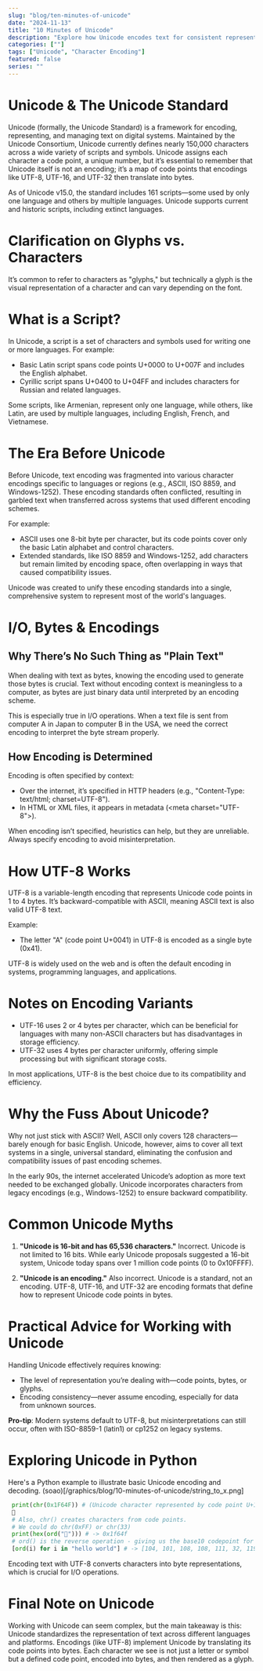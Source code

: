 ```yaml
---
slug: "blog/ten-minutes-of-unicode"
date: "2024-11-13"
title: "10 Minutes of Unicode"
description: "Explore how Unicode encodes text for consistent representation of characters across multiple platforms and languages."
categories: [""]
tags: ["Unicode", "Character Encoding"]
featured: false
series: ""
---
```


# Unicode & The Unicode Standard
Unicode (formally, the Unicode Standard) is a framework for encoding, representing, and managing text on digital systems. Maintained by the Unicode Consortium, Unicode currently defines nearly 150,000 characters across a wide variety of scripts and symbols. Unicode assigns each character a code point, a unique number, but it’s essential to remember that Unicode itself is not an encoding; it’s a map of code points that encodings like UTF-8, UTF-16, and UTF-32 then translate into bytes.

As of Unicode v15.0, the standard includes 161 scripts—some used by only one language and others by multiple languages. Unicode supports current and historic scripts, including extinct languages.

# Clarification on Glyphs vs. Characters
It’s common to refer to characters as "glyphs," but technically a glyph is the visual representation of a character and can vary depending on the font.

# What is a Script?
In Unicode, a script is a set of characters and symbols used for writing one or more languages. For example:
- Basic Latin script spans code points U+0000 to U+007F and includes the English alphabet.
- Cyrillic script spans U+0400 to U+04FF and includes characters for Russian and related languages.

Some scripts, like Armenian, represent only one language, while others, like Latin, are used by multiple languages, including English, French, and Vietnamese.

# The Era Before Unicode
Before Unicode, text encoding was fragmented into various character encodings specific to languages or regions (e.g., ASCII, ISO 8859, and Windows-1252). These encoding standards often conflicted, resulting in garbled text when transferred across systems that used different encoding schemes.

For example:
- ASCII uses one 8-bit byte per character, but its code points cover only the basic Latin alphabet and control characters.
- Extended standards, like ISO 8859 and Windows-1252, add characters but remain limited by encoding space, often overlapping in ways that caused compatibility issues.

Unicode was created to unify these encoding standards into a single, comprehensive system to represent most of the world's languages.

# I/O, Bytes & Encodings
## Why There’s No Such Thing as "Plain Text"
When dealing with text as bytes, knowing the encoding used to generate those bytes is crucial. Text without encoding context is meaningless to a computer, as bytes are just binary data until interpreted by an encoding scheme.

This is especially true in I/O operations. When a text file is sent from computer A in Japan to computer B in the USA, we need the correct encoding to interpret the byte stream properly.

## How Encoding is Determined
Encoding is often specified by context:
- Over the internet, it’s specified in HTTP headers (e.g., "Content-Type: text/html; charset=UTF-8").
- In HTML or XML files, it appears in metadata (\<meta charset="UTF-8"\>).

When encoding isn’t specified, heuristics can help, but they are unreliable. Always specify encoding to avoid misinterpretation.

# How UTF-8 Works
UTF-8 is a variable-length encoding that represents Unicode code points in 1 to 4 bytes. It’s backward-compatible with ASCII, meaning ASCII text is also valid UTF-8 text.

Example:
- The letter "A" (code point U+0041) in UTF-8 is encoded as a single byte (0x41).

UTF-8 is widely used on the web and is often the default encoding in systems, programming languages, and applications.

# Notes on Encoding Variants
- UTF-16 uses 2 or 4 bytes per character, which can be beneficial for languages with many non-ASCII characters but has disadvantages in storage efficiency.
- UTF-32 uses 4 bytes per character uniformly, offering simple processing but with significant storage costs.

In most applications, UTF-8 is the best choice due to its compatibility and efficiency.

# Why the Fuss About Unicode?
Why not just stick with ASCII? Well, ASCII only covers 128 characters—barely enough for basic English. Unicode, however, aims to cover all text systems in a single, universal standard, eliminating the confusion and compatibility issues of past encoding schemes.

In the early 90s, the internet accelerated Unicode’s adoption as more text needed to be exchanged globally. Unicode incorporates characters from legacy encodings (e.g., Windows-1252) to ensure backward compatibility.

# Common Unicode Myths
1. **"Unicode is 16-bit and has 65,536 characters."**
   Incorrect. Unicode is not limited to 16 bits. While early Unicode proposals suggested a 16-bit system, Unicode today spans over 1 million code points (0 to 0x10FFFF).

2. **"Unicode is an encoding."**
   Also incorrect. Unicode is a standard, not an encoding. UTF-8, UTF-16, and UTF-32 are encoding formats that define how to represent Unicode code points in bytes.

# Practical Advice for Working with Unicode
Handling Unicode effectively requires knowing:
- The level of representation you’re dealing with—code points, bytes, or glyphs.
- Encoding consistency—never assume encoding, especially for data from unknown sources.

**Pro-tip**: Modern systems default to UTF-8, but misinterpretations can still occur, often with ISO-8859-1 (latin1) or cp1252 on legacy systems.

# Exploring Unicode in Python
Here's a Python example to illustrate basic Unicode encoding and decoding.
(soao)[/graphics/blog/10-minutes-of-unicode/string_to_x.png]

```python
 print(chr(0x1F64F)) # (Unicode character represented by code point U+1F64F)
 🙏
 # Also, chr() creates characters from code points.
 # We could do chr(0xFF) or chr(33)
 print(hex(ord("🙏"))) # -> 0x1f64f
 # ord() is the reverse operation - giving us the base10 codepoint for a specific character
 [ord(i) for i in "hello world"] # -> [104, 101, 108, 108, 111, 32, 119, 111, 114, 108, 100]

```

Encoding text with UTF-8 converts characters into byte representations, which is crucial for I/O operations.

# Final Note on Unicode
Working with Unicode can seem complex, but the main takeaway is this: Unicode standardizes the representation of text across different languages and platforms. Encodings (like UTF-8) implement Unicode by translating its code points into bytes. Each character we see is not just a letter or symbol but a defined code point, encoded into bytes, and then rendered as a glyph.